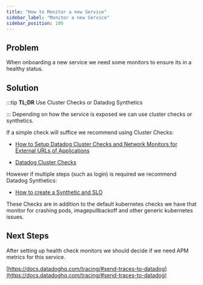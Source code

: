 ```yaml
---
title: "How to Monitor a new Service"
sidebar_label: "Monitor a new Service"
sidebar_position: 100
---
```


## Problem

When onboarding a new service we need some monitors to ensure its in a healthy status.

## Solution

:::tip
**TL;DR** Use Cluster Checks or Datadog Synthetics

:::
Depending on how the service is exposed we can use cluster checks or synthetics.

If a simple check will suffice we recommend using Cluster Checks:

- [How to Setup Datadog Cluster Checks and Network Monitors for External URLs of Applications](/layers/monitoring/datadog/tutorials/how-to-setup-datadog-cluster-checks-and-network-monitors-for-ext)

- [Datadog Cluster Checks](/components/library/aws/eks/datadog-agent/#adding-cluster-checks)

However if multiple steps (such as login) is required we recommend Datadog Synthetics:

- [How to create a Synthetic and SLO](/layers/monitoring/datadog/tutorials/how-to-create-a-synthetic-and-slo)

These Checks are in addition to the default kubernetes checks we have that monitor for crashing pods, imagepullbackoff and other generic kubernetes issues.

## Next Steps

After setting up health check monitors we should decide if we need APM metrics for this service.

[https://docs.datadoghq.com/tracing/#send-traces-to-datadog](https://docs.datadoghq.com/tracing/#send-traces-to-datadog)


